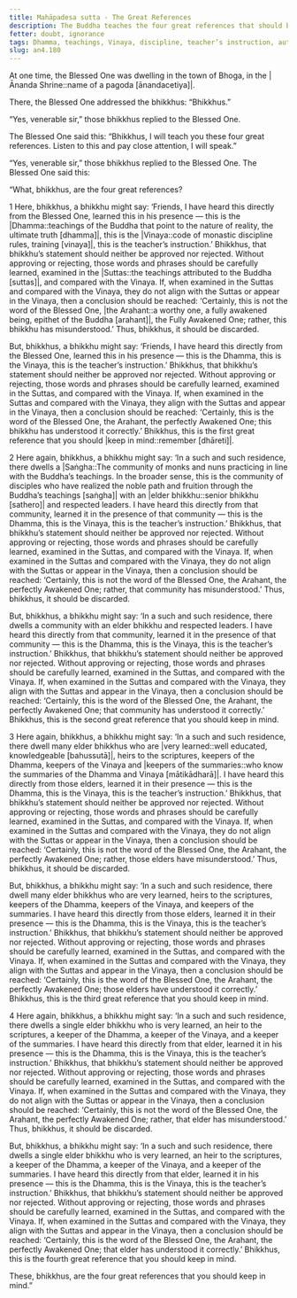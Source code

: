 ```yaml
---
title: Mahāpadesa sutta - The Great References
description: The Buddha teaches the four great references that should be kept in mind to determine the authenticity of the Dhamma, Vinaya, and the teacher’s instruction.
fetter: doubt, ignorance
tags: Dhamma, teachings, Vinaya, discipline, teacher’s instruction, authenticity, doubt, ignorance, reference, suttas, discourses, elders, bhikkhu, community, saṅgha, Ānanda Shrine, Bhoga, an, an4
slug: an4.180
---
```


At one time, the Blessed One was dwelling in the town of Bhoga, in the |Ānanda Shrine::name of a pagoda [ānandacetiya]|.

There, the Blessed One addressed the bhikkhus: “Bhikkhus.”

“Yes, venerable sir,” those bhikkhus replied to the Blessed One.

The Blessed One said this: “Bhikkhus, I will teach you these four great references. Listen to this and pay close attention, I will speak.”

“Yes, venerable sir,” those bhikkhus replied to the Blessed One. The Blessed One said this:

“What, bhikkhus, are the four great references?

1 Here, bhikkhus, a bhikkhu might say: ‘Friends, I have heard this directly from the Blessed One, learned this in his presence — this is the |Dhamma::teachings of the Buddha that point to the nature of reality, the ultimate truth [dhamma]|, this is the |Vinaya::code of monastic discipline rules, training [vinaya]|, this is the teacher’s instruction.’ Bhikkhus, that bhikkhu’s statement should neither be approved nor rejected. Without approving or rejecting, those words and phrases should be carefully learned, examined in the |Suttas::the teachings attributed to the Buddha [suttas]|, and compared with the Vinaya. If, when examined in the Suttas and compared with the Vinaya, they do not align with the Suttas or appear in the Vinaya, then a conclusion should be reached: ‘Certainly, this is not the word of the Blessed One, |the Arahant::a worthy one, a fully awakened being, epithet of the Buddha [arahant]|, the Fully Awakened One; rather, this bhikkhu has misunderstood.’ Thus, bhikkhus, it should be discarded.

But, bhikkhus, a bhikkhu might say: ‘Friends, I have heard this directly from the Blessed One, learned this in his presence — this is the Dhamma, this is the Vinaya, this is the teacher’s instruction.’ Bhikkhus, that bhikkhu’s statement should neither be approved nor rejected. Without approving or rejecting, those words and phrases should be carefully learned, examined in the Suttas, and compared with the Vinaya. If, when examined in the Suttas and compared with the Vinaya, they align with the Suttas and appear in the Vinaya, then a conclusion should be reached: ‘Certainly, this is the word of the Blessed One, the Arahant, the perfectly Awakened One; this bhikkhu has understood it correctly.’ Bhikkhus, this is the first great reference that you should |keep in mind::remember [dhāreti]|.

2 Here again, bhikkhus, a bhikkhu might say: ‘In a such and such residence, there dwells a |Saṅgha::The community of monks and nuns practicing in line with the Buddha’s teachings. In the broader sense, this is the community of disciples who have realized the noble path and fruition through the Buddha’s teachings [saṅgha]| with an |elder bhikkhu::senior bhikkhu [sathero]| and respected leaders. I have heard this directly from that community, learned it in the presence of that community — this is the Dhamma, this is the Vinaya, this is the teacher’s instruction.’ Bhikkhus, that bhikkhu’s statement should neither be approved nor rejected. Without approving or rejecting, those words and phrases should be carefully learned, examined in the Suttas, and compared with the Vinaya. If, when examined in the Suttas and compared with the Vinaya, they do not align with the Suttas or appear in the Vinaya, then a conclusion should be reached: ‘Certainly, this is not the word of the Blessed One, the Arahant, the perfectly Awakened One; rather, that community has misunderstood.’ Thus, bhikkhus, it should be discarded.

But, bhikkhus, a bhikkhu might say: ‘In a such and such residence, there dwells a community with an elder bhikkhu and respected leaders. I have heard this directly from that community, learned it in the presence of that community — this is the Dhamma, this is the Vinaya, this is the teacher’s instruction.’ Bhikkhus, that bhikkhu’s statement should neither be approved nor rejected. Without approving or rejecting, those words and phrases should be carefully learned, examined in the Suttas, and compared with the Vinaya. If, when examined in the Suttas and compared with the Vinaya, they align with the Suttas and appear in the Vinaya, then a conclusion should be reached: ‘Certainly, this is the word of the Blessed One, the Arahant, the perfectly Awakened One; that community has understood it correctly.’ Bhikkhus, this is the second great reference that you should keep in mind.

3 Here again, bhikkhus, a bhikkhu might say: ‘In a such and such residence, there dwell many elder bhikkhus who are |very learned::well educated, knowledgeable [bahussutā]|, heirs to the scriptures, keepers of the Dhamma, keepers of the Vinaya and |keepers of the summaries::who know the summaries of the Dhamma and Vinaya [mātikādharā]|. I have heard this directly from those elders, learned it in their presence — this is the Dhamma, this is the Vinaya, this is the teacher’s instruction.’ Bhikkhus, that bhikkhu’s statement should neither be approved nor rejected. Without approving or rejecting, those words and phrases should be carefully learned, examined in the Suttas, and compared with the Vinaya. If, when examined in the Suttas and compared with the Vinaya, they do not align with the Suttas or appear in the Vinaya, then a conclusion should be reached: ‘Certainly, this is not the word of the Blessed One, the Arahant, the perfectly Awakened One; rather, those elders have misunderstood.’ Thus, bhikkhus, it should be discarded.

But, bhikkhus, a bhikkhu might say: ‘In a such and such residence, there dwell many elder bhikkhus who are very learned, heirs to the scriptures, keepers of the Dhamma, keepers of the Vinaya, and keepers of the summaries. I have heard this directly from those elders, learned it in their presence — this is the Dhamma, this is the Vinaya, this is the teacher’s instruction.’ Bhikkhus, that bhikkhu’s statement should neither be approved nor rejected. Without approving or rejecting, those words and phrases should be carefully learned, examined in the Suttas, and compared with the Vinaya. If, when examined in the Suttas and compared with the Vinaya, they align with the Suttas and appear in the Vinaya, then a conclusion should be reached: ‘Certainly, this is the word of the Blessed One, the Arahant, the perfectly Awakened One; those elders have understood it correctly.’ Bhikkhus, this is the third great reference that you should keep in mind.

4 Here again, bhikkhus, a bhikkhu might say: ‘In a such and such residence, there dwells a single elder bhikkhu who is very learned, an heir to the scriptures, a keeper of the Dhamma, a keeper of the Vinaya, and a keeper of the summaries. I have heard this directly from that elder, learned it in his presence — this is the Dhamma, this is the Vinaya, this is the teacher’s instruction.’ Bhikkhus, that bhikkhu’s statement should neither be approved nor rejected. Without approving or rejecting, those words and phrases should be carefully learned, examined in the Suttas, and compared with the Vinaya. If, when examined in the Suttas and compared with the Vinaya, they do not align with the Suttas or appear in the Vinaya, then a conclusion should be reached: ‘Certainly, this is not the word of the Blessed One, the Arahant, the perfectly Awakened One; rather, that elder has misunderstood.’ Thus, bhikkhus, it should be discarded.

But, bhikkhus, a bhikkhu might say: ‘In a such and such residence, there dwells a single elder bhikkhu who is very learned, an heir to the scriptures, a keeper of the Dhamma, a keeper of the Vinaya, and a keeper of the summaries. I have heard this directly from that elder, learned it in his presence — this is the Dhamma, this is the Vinaya, this is the teacher’s instruction.’ Bhikkhus, that bhikkhu’s statement should neither be approved nor rejected. Without approving or rejecting, those words and phrases should be carefully learned, examined in the Suttas, and compared with the Vinaya. If, when examined in the Suttas and compared with the Vinaya, they align with the Suttas and appear in the Vinaya, then a conclusion should be reached: ‘Certainly, this is the word of the Blessed One, the Arahant, the perfectly Awakened One; that elder has understood it correctly.’ Bhikkhus, this is the fourth great reference that you should keep in mind.

These, bhikkhus, are the four great references that you should keep in mind.”